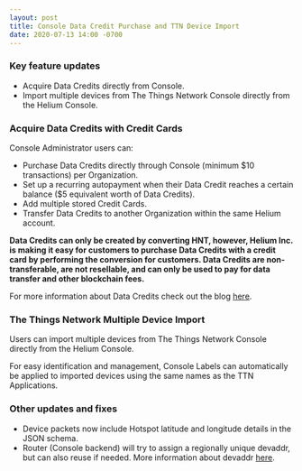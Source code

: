 ```yaml
---
layout: post
title: Console Data Credit Purchase and TTN Device Import
date: 2020-07-13 14:00 -0700
---
```


### Key feature updates

- Acquire Data Credits directly from Console.
- Import multiple devices from The Things Network Console directly from the Helium Console.

<!--truncate-->

### Acquire Data Credits with Credit Cards

Console Administrator users can:

- Purchase Data Credits directly through Console (minimum $10 transactions) per Organization.
- Set up a recurring autopayment when their Data Credit reaches a certain balance ($5 equivalent
  worth of Data Credits).
- Add multiple stored Credit Cards.
- Transfer Data Credits to another Organization within the same Helium account.

**Data Credits can only be created by converting HNT, however, Helium Inc. is making it easy for
customers to purchase Data Credits with a credit card by performing the conversion for customers.
Data Credits are non-transferable, are not resellable, and can only be used to pay for data transfer
and other blockchain fees.**

For more information about Data Credits check out the blog
[here](https://blog.helium.com/data-credits-will-soon-be-live-on-the-helium-network-c672ac1aa052).

### The Things Network Multiple Device Import

Users can import multiple devices from The Things Network Console directly from the Helium Console.

For easy identification and management, Console Labels can automatically be applied to imported
devices using the same names as the TTN Applications.

### Other updates and fixes

- Device packets now include Hotspot latitude and longitude details in the JSON schema.
- Router (Console backend) will try to assign a regionally unique devaddr, but can also reuse if
  needed. More information about devaddr [here](https://developer.helium.com/longfi/longfi-routing).
